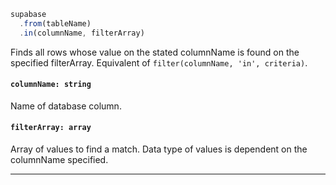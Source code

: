 
<!-- prettier-ignore -->
```js {3}
supabase
  .from(tableName)
  .in(columnName, filterArray)
```

Finds all rows whose value on the stated columnName is found on the specified filterArray. Equivalent of `filter(columnName, 'in', criteria)`.

#### `columnName: string`
Name of database column.

#### `filterArray: array`
Array of values to find a match. Data type of values is dependent on the columnName specified.

---